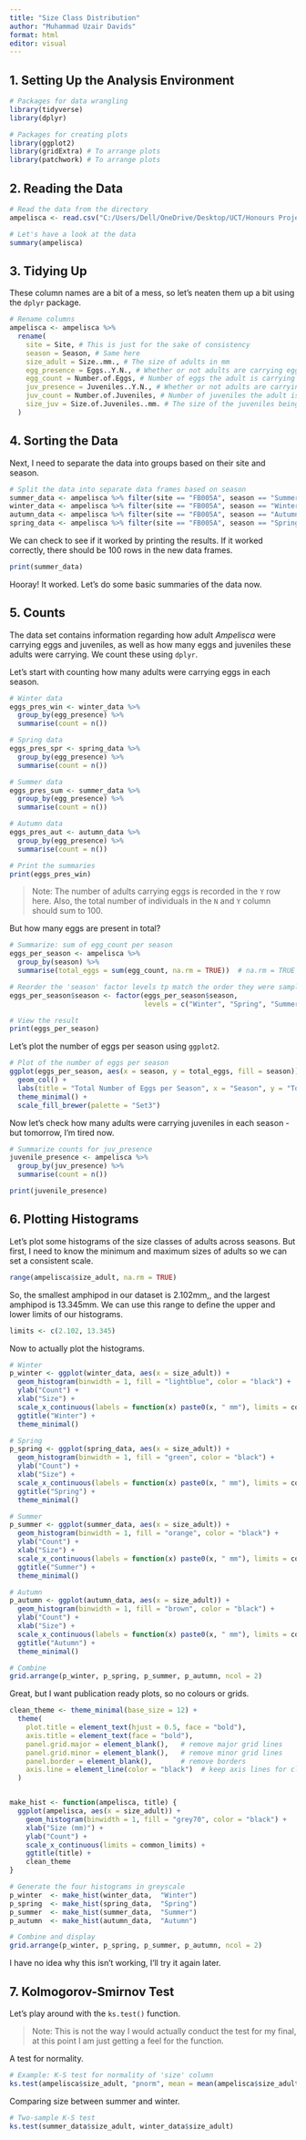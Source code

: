 ```yaml
---
title: "Size Class Distribution"
author: "Muhammad Uzair Davids"
format: html
editor: visual
---
```


## 1. Setting Up the Analysis Environment

```r
# Packages for data wrangling
library(tidyverse)
library(dplyr)

# Packages for creating plots
library(ggplot2)
library(gridExtra) # To arrange plots
library(patchwork) # To arrange plots
```

## 2. Reading the Data

```r
# Read the data from the directory
ampelisca <- read.csv("C:/Users/Dell/OneDrive/Desktop/UCT/Honours Project/Ameplisca-Size-Class-Distribution/Data/data_size.csv")

# Let's have a look at the data
summary(ampelisca)
```

## 3. Tidying Up

These column names are a bit of a mess, so let's neaten them up a bit using the `dplyr` package.

```r
# Rename columns
ampelisca <- ampelisca %>%
  rename(
    site = Site, # This is just for the sake of consistency
    season = Season, # Same here
    size_adult = Size..mm., # The size of adults in mm
    egg_presence = Eggs..Y.N., # Whether or not adults are carrying eggs (Y/N)
    egg_count = Number.of.Eggs, # Number of eggs the adult is carrying
    juv_presence = Juveniles..Y.N., # Whether or not adults are carrying juveniles (Y/N)
    juv_count = Number.of.Juveniles, # Number of juveniles the adult is carrying
    size_juv = Size.of.Juveniles..mm. # The size of the juveniles being carried in mm
  )
```

## 4. Sorting the Data

Next, I need to separate the data into groups based on their site and season.

```r
# Split the data into separate data frames based on season
summer_data <- ampelisca %>% filter(site == "FB005A", season == "Summer")
winter_data <- ampelisca %>% filter(site == "FB005A", season == "Winter")
autumn_data <- ampelisca %>% filter(site == "FB005A", season == "Autumn")
spring_data <- ampelisca %>% filter(site == "FB005A", season == "Spring")
```

We can check to see if it worked by printing the results. If it worked correctly, there should be 100 rows in the new data frames.

```r
print(summer_data)
```

Hooray! It worked. Let's do some basic summaries of the data now.

## 5. Counts

The data set contains information regarding how adult *Ampelisca* were carrying eggs and juveniles, as well as how many eggs and juveniles these adults were carrying. We count these using `dplyr`.

Let's start with counting how many adults were carrying eggs in each season.

```r
# Winter data
eggs_pres_win <- winter_data %>%
  group_by(egg_presence) %>%
  summarise(count = n())

# Spring data
eggs_pres_spr <- spring_data %>%
  group_by(egg_presence) %>%
  summarise(count = n())

# Summer data
eggs_pres_sum <- summer_data %>%
  group_by(egg_presence) %>%
  summarise(count = n())

# Autumn data
eggs_pres_aut <- autumn_data %>%
  group_by(egg_presence) %>%
  summarise(count = n())

# Print the summaries
print(eggs_pres_win)
```

> Note: The number of adults carrying eggs is recorded in the `Y` row here. Also, the total number of individuals in the `N` and `Y` column should sum to 100.

But how many eggs are present in total?

```r
# Summarize: sum of egg_count per season
eggs_per_season <- ampelisca %>%
  group_by(season) %>%
  summarise(total_eggs = sum(egg_count, na.rm = TRUE))  # na.rm = TRUE ignores missing values

# Reorder the 'season' factor levels tp match the order they were sampled in
eggs_per_season$season <- factor(eggs_per_season$season, 
                                 levels = c("Winter", "Spring", "Summer", "Autumn"))

# View the result
print(eggs_per_season)
```

Let's plot the number of eggs per season using `ggplot2`.

```r
# Plot of the number of eggs per season
ggplot(eggs_per_season, aes(x = season, y = total_eggs, fill = season)) +
  geom_col() +
  labs(title = "Total Number of Eggs per Season", x = "Season", y = "Total Eggs") +
  theme_minimal() +
  scale_fill_brewer(palette = "Set3")
```

Now let's check how many adults were carrying juveniles in each season - but tomorrow, I'm tired now.

```r
# Summarize counts for juv_presence
juvenile_presence <- ampelisca %>%
  group_by(juv_presence) %>%
  summarise(count = n())

print(juvenile_presence)
```

## 6. Plotting Histograms

Let's plot some histograms of the size classes of adults across seasons. But first, I need to know the minimum and maximum sizes of adults so we can set a consistent scale.

```r
range(ampelisca$size_adult, na.rm = TRUE)
```

So, the smallest amphipod in our dataset is 2.102mm,, and the largest amphipod is 13.345mm. We can use this range to define the upper and lower limits of our histograms.

```r
limits <- c(2.102, 13.345)
```

Now to actually plot the histograms.

```r
# Winter
p_winter <- ggplot(winter_data, aes(x = size_adult)) +
  geom_histogram(binwidth = 1, fill = "lightblue", color = "black") +
  ylab("Count") +
  xlab("Size") +
  scale_x_continuous(labels = function(x) paste0(x, " mm"), limits = common_limits) +
  ggtitle("Winter") +
  theme_minimal()

# Spring
p_spring <- ggplot(spring_data, aes(x = size_adult)) +
  geom_histogram(binwidth = 1, fill = "green", color = "black") +
  ylab("Count") +
  xlab("Size") +
  scale_x_continuous(labels = function(x) paste0(x, " mm"), limits = common_limits) +
  ggtitle("Spring") +
  theme_minimal()

# Summer
p_summer <- ggplot(summer_data, aes(x = size_adult)) +
  geom_histogram(binwidth = 1, fill = "orange", color = "black") +
  ylab("Count") +
  xlab("Size") +
  scale_x_continuous(labels = function(x) paste0(x, " mm"), limits = common_limits) +
  ggtitle("Summer") +
  theme_minimal()

# Autumn
p_autumn <- ggplot(autumn_data, aes(x = size_adult)) +
  geom_histogram(binwidth = 1, fill = "brown", color = "black") +
  ylab("Count") +
  xlab("Size") +
  scale_x_continuous(labels = function(x) paste0(x, " mm"), limits = common_limits) +
  ggtitle("Autumn") +
  theme_minimal()

# Combine
grid.arrange(p_winter, p_spring, p_summer, p_autumn, ncol = 2)
```

Great, but I want publication ready plots, so no colours or grids.

```r
clean_theme <- theme_minimal(base_size = 12) +
  theme(
    plot.title = element_text(hjust = 0.5, face = "bold"),
    axis.title = element_text(face = "bold"),
    panel.grid.major = element_blank(),   # remove major grid lines
    panel.grid.minor = element_blank(),   # remove minor grid lines
    panel.border = element_blank(),       # remove borders
    axis.line = element_line(color = "black")  # keep axis lines for clarity
  )


make_hist <- function(ampelisca, title) {
  ggplot(ampelisca, aes(x = size_adult)) +
    geom_histogram(binwidth = 1, fill = "grey70", color = "black") +
    xlab("Size (mm)") +
    ylab("Count") +
    scale_x_continuous(limits = common_limits) +
    ggtitle(title) +
    clean_theme
}

# Generate the four histograms in greyscale
p_winter  <- make_hist(winter_data,  "Winter")
p_spring  <- make_hist(spring_data,  "Spring")
p_summer  <- make_hist(summer_data,  "Summer")
p_autumn  <- make_hist(autumn_data,  "Autumn")

# Combine and display
grid.arrange(p_winter, p_spring, p_summer, p_autumn, ncol = 2)
```

I have no idea why this isn't working, I'll try it again later.

## 7. Kolmogorov-Smirnov Test

Let's play around with the `ks.test()` function.

> Note: This is not the way I would actually conduct the test for my final, at this point I am just getting a feel for the function.

A test for normality.

```r
# Example: K-S test for normality of 'size' column
ks.test(ampelisca$size_adult, "pnorm", mean = mean(ampelisca$size_adult), sd = sd(ampelisca$size_adult))

```

Comparing size between summer and winter.

```r
# Two-sample K-S test
ks.test(summer_data$size_adult, winter_data$size_adult)
```
